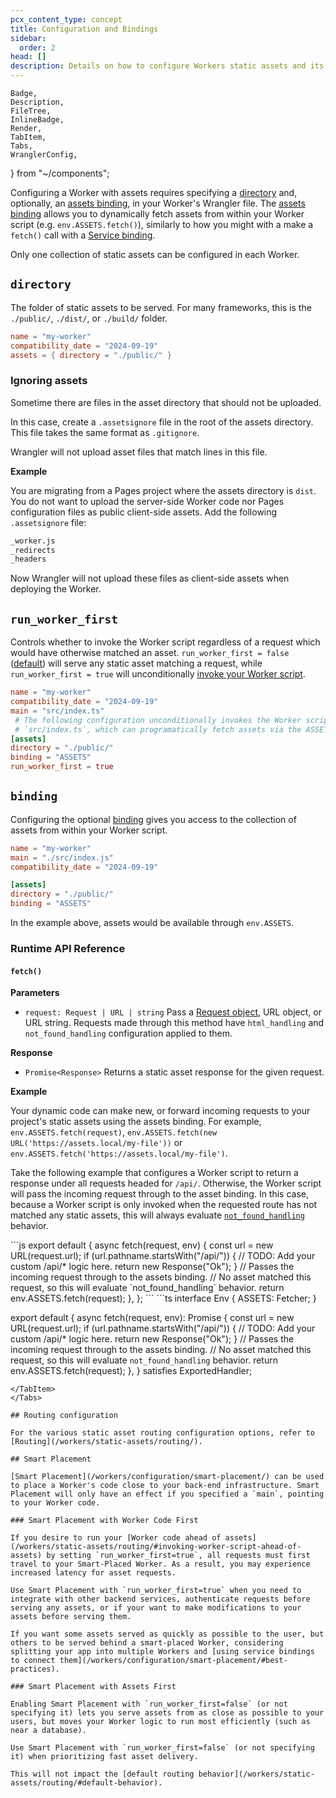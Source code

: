 ```yaml
---
pcx_content_type: concept
title: Configuration and Bindings
sidebar:
  order: 2
head: []
description: Details on how to configure Workers static assets and its binding.
---
```


	Badge,
	Description,
	FileTree,
	InlineBadge,
	Render,
	TabItem,
	Tabs,
	WranglerConfig,
} from "~/components";

Configuring a Worker with assets requires specifying a [directory](/workers/static-assets/binding/#directory) and, optionally, an [assets binding](/workers/static-assets/binding/), in your Worker's Wrangler file. The [assets binding](/workers/static-assets/binding/) allows you to dynamically fetch assets from within your Worker script (e.g. `env.ASSETS.fetch()`), similarly to how you might with a make a `fetch()` call with a [Service binding](/workers/runtime-apis/bindings/service-bindings/http/).

Only one collection of static assets can be configured in each Worker.

## `directory`

The folder of static assets to be served. For many frameworks, this is the `./public/`, `./dist/`, or `./build/` folder.

<WranglerConfig>

```toml title="wrangler.toml"
name = "my-worker"
compatibility_date = "2024-09-19"
assets = { directory = "./public/" }
```

</WranglerConfig>

### Ignoring assets

Sometime there are files in the asset directory that should not be uploaded.

In this case, create a `.assetsignore` file in the root of the assets directory.
This file takes the same format as `.gitignore`.

Wrangler will not upload asset files that match lines in this file.

**Example**

You are migrating from a Pages project where the assets directory is `dist`.
You do not want to upload the server-side Worker code nor Pages configuration files as public client-side assets.
Add the following `.assetsignore` file:

```txt
_worker.js
_redirects
_headers
```

Now Wrangler will not upload these files as client-side assets when deploying the Worker.

## `run_worker_first`

Controls whether to invoke the Worker script regardless of a request which would have otherwise matched an asset. `run_worker_first = false` ([default](/workers/static-assets/routing/#default-behavior)) will serve any static asset matching a request, while `run_worker_first = true` will unconditionally [invoke your Worker script](/workers/static-assets/routing/#invoking-worker-script-ahead-of-assets).

<WranglerConfig>

```toml title="wrangler.toml"
name = "my-worker"
compatibility_date = "2024-09-19"
main = "src/index.ts"
 # The following configuration unconditionally invokes the Worker script at
 # `src/index.ts`, which can programatically fetch assets via the ASSETS binding
[assets]
directory = "./public/"
binding = "ASSETS"
run_worker_first = true
```

</WranglerConfig>

## `binding`

Configuring the optional [binding](/workers/runtime-apis/bindings) gives you access to the collection of assets from within your Worker script.

<WranglerConfig>

```toml title="wrangler.toml"
name = "my-worker"
main = "./src/index.js"
compatibility_date = "2024-09-19"

[assets]
directory = "./public/"
binding = "ASSETS"
```

</WranglerConfig>

In the example above, assets would be available through `env.ASSETS`.

### Runtime API Reference

#### `fetch()`

**Parameters**

- `request: Request | URL | string` Pass a [Request object](/workers/runtime-apis/request/), URL object, or URL string. Requests made through this method have `html_handling` and `not_found_handling` configuration applied to them.

**Response**

- `Promise<Response>` Returns a static asset response for the given request.

**Example**

Your dynamic code can make new, or forward incoming requests to your project's static assets using the assets binding. For example, `env.ASSETS.fetch(request)`, `env.ASSETS.fetch(new URL('https://assets.local/my-file'))` or `env.ASSETS.fetch('https://assets.local/my-file')`.

Take the following example that configures a Worker script to return a response under all requests headed for `/api/`. Otherwise, the Worker script will pass the incoming request through to the asset binding. In this case, because a Worker script is only invoked when the requested route has not matched any static assets, this will always evaluate [`not_found_handling`](/workers/static-assets/routing/#routing-configuration) behavior.

<Tabs>
<TabItem label="JavaScript" icon="seti:javascript">
```js
export default {
	async fetch(request, env) {
		const url = new URL(request.url);
		if (url.pathname.startsWith("/api/")) {
			// TODO: Add your custom /api/* logic here.
			return new Response("Ok");
		}
		// Passes the incoming request through to the assets binding.
		// No asset matched this request, so this will evaluate `not_found_handling` behavior.
		return env.ASSETS.fetch(request);
	},
};
```
</TabItem>
<TabItem label="TypeScript" icon="seti:typescript">
```ts
interface Env {
	ASSETS: Fetcher;
}

export default {
	async fetch(request, env): Promise<Response> {
		const url = new URL(request.url);
		if (url.pathname.startsWith("/api/")) {
			// TODO: Add your custom /api/* logic here.
			return new Response("Ok");
		}
		// Passes the incoming request through to the assets binding.
		// No asset matched this request, so this will evaluate `not_found_handling` behavior.
		return env.ASSETS.fetch(request);
	},
} satisfies ExportedHandler<Env>;
```
</TabItem>
</Tabs>

## Routing configuration

For the various static asset routing configuration options, refer to [Routing](/workers/static-assets/routing/).

## Smart Placement

[Smart Placement](/workers/configuration/smart-placement/) can be used to place a Worker's code close to your back-end infrastructure. Smart Placement will only have an effect if you specified a `main`, pointing to your Worker code.

### Smart Placement with Worker Code First

If you desire to run your [Worker code ahead of assets](/workers/static-assets/routing/#invoking-worker-script-ahead-of-assets) by setting `run_worker_first=true`, all requests must first travel to your Smart-Placed Worker. As a result, you may experience increased latency for asset requests.

Use Smart Placement with `run_worker_first=true` when you need to integrate with other backend services, authenticate requests before serving any assets, or if your want to make modifications to your assets before serving them.

If you want some assets served as quickly as possible to the user, but others to be served behind a smart-placed Worker, considering splitting your app into multiple Workers and [using service bindings to connect them](/workers/configuration/smart-placement/#best-practices).

### Smart Placement with Assets First

Enabling Smart Placement with `run_worker_first=false` (or not specifying it) lets you serve assets from as close as possible to your users, but moves your Worker logic to run most efficiently (such as near a database).

Use Smart Placement with `run_worker_first=false` (or not specifying it) when prioritizing fast asset delivery.

This will not impact the [default routing behavior](/workers/static-assets/routing/#default-behavior).
